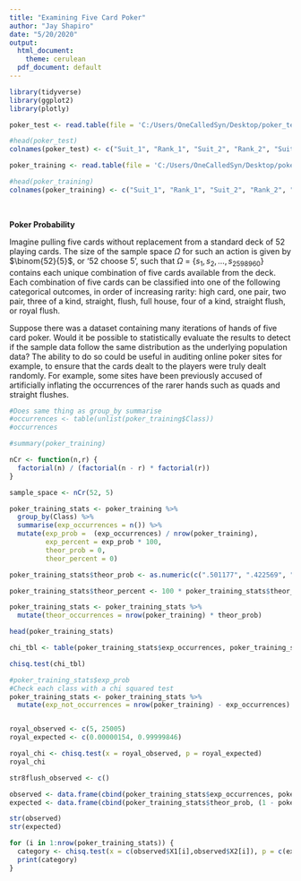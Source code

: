---
title: "Examining Five Card Poker"
author: "Jay Shapiro"
date: "5/20/2020"
output: 
  html_document:
    theme: cerulean
  pdf_document: default
---


```{r echo = FALSE, warning = FALSE, message = FALSE, include = FALSE}
library(tidyverse)
library(ggplot2)
library(plotly)

poker_test <- read.table(file = 'C:/Users/OneCalledSyn/Desktop/poker_test.csv', header = FALSE, sep = ",")

#head(poker_test)
colnames(poker_test) <- c("Suit_1", "Rank_1", "Suit_2", "Rank_2", "Suit_3", "Rank_3", "Suit_4", "Rank_4", "Suit_5", "Rank_5", "Class")

poker_training <- read.table(file = 'C:/Users/OneCalledSyn/Desktop/poker_training.csv', header = FALSE, sep = ",")

#head(poker_training)
colnames(poker_training) <- c("Suit_1", "Rank_1", "Suit_2", "Rank_2", "Suit_3", "Rank_3", "Suit_4", "Rank_4", "Suit_5", "Rank_5", "Class")

```

<br>

**Poker Probability**<br>

Imagine pulling five cards without replacement from a standard deck of 52 playing cards. The size of the sample space $\Omega$ for such an action is given by $\binom{52}{5}$, or '52 choose 5', such that $\Omega$ = {$s_{1}, s_{2}, \dots, s_{2598960}$} contains each unique combination of five cards available from the deck. Each combination of five cards can be classified into one of the following categorical outcomes, in order of increasing rarity: high card, one pair, two pair, three of a kind, straight, flush, full house, four of a kind, straight flush, or royal flush.<br> 

Suppose there was a dataset containing many iterations of hands of five card poker. Would it be possible to statistically evaluate the results to detect if the sample data follow the same distribution as the underlying population data? The ability to do so could be useful in auditing online poker sites for example, to ensure that the cards dealt to the players were truly dealt randomly. For example, some sites have been previously accused of artificially inflating the occurrences of the rarer hands such as quads and straight flushes.<br>




```{r echo=FALSE, message=FALSE, warning=FALSE, include= FALSE}

#Does same thing as group_by summarise
#occurrences <- table(unlist(poker_training$Class))
#occurrences

#summary(poker_training)

nCr <- function(n,r) {
  factorial(n) / (factorial(n - r) * factorial(r))
}

sample_space <- nCr(52, 5)

poker_training_stats <- poker_training %>%
  group_by(Class) %>%
  summarise(exp_occurrences = n()) %>%
  mutate(exp_prob =  (exp_occurrences) / nrow(poker_training), 
         exp_percent = exp_prob * 100, 
         theor_prob = 0, 
         theor_percent = 0)

poker_training_stats$theor_prob <- as.numeric(c(".501177", ".422569", ".047539", ".021128", ".003925",".001965", ".001441", ".000240", ".0000139", ".00000154"))

poker_training_stats$theor_percent <- 100 * poker_training_stats$theor_prob

poker_training_stats <- poker_training_stats %>%
  mutate(theor_occurrences = nrow(poker_training) * theor_prob)

head(poker_training_stats)

chi_tbl <- table(poker_training_stats$exp_occurrences, poker_training_stats$theor_occurrences)

chisq.test(chi_tbl)

#poker_training_stats$exp_prob
#Check each class with a chi squared test
poker_training_stats <- poker_training_stats %>%
  mutate(exp_not_occurrences = nrow(poker_training) - exp_occurrences)


royal_observed <- c(5, 25005)
royal_expected <- c(0.00000154, 0.99999846)

royal_chi <- chisq.test(x = royal_observed, p = royal_expected)
royal_chi

str8flush_observed <- c()


```

```{r Tester Chunk, echo=FALSE, message=FALSE, warning=FALSE, include=FALSE}

observed <- data.frame(cbind(poker_training_stats$exp_occurrences, poker_training_stats$exp_not_occurrences))
expected <- data.frame(cbind(poker_training_stats$theor_prob, (1 - poker_training_stats$theor_prob)))

str(observed)
str(expected)

for (i in 1:nrow(poker_training_stats)) {
  category <- chisq.test(x = c(observed$X1[i],observed$X2[i]), p = c(expected$X1[i], expected$X2[i]))
  print(category)
}
  

```